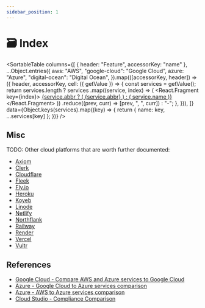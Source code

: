 ```yaml
---
sidebar_position: 1
---
```



# 🗃️ Index

<SortableTable
  columns={[
    { header: "Feature", accessorKey: "name" },
    ...Object.entries({
      aws: "AWS",
      "google-cloud": "Google Cloud",
      azure: "Azure",
      "digital-ocean": "Digital Ocean",
    }).map(([accessorKey, header]) => ({
      header,
      accessorKey,
      cell: ({ getValue }) => {
        const services = getValue();
        return services.length
          ? services
              .map((service, index) => (
                <React.Fragment key={index}>
                  <a
                    href={service.url}
                    target="blank"
                    rel="noreferrer noopener"
                  >
                    {service.abbr ? (
                      <abbr title={service.name}>{service.abbr}</abbr>
                    ) : (
                      service.name
                    )}
                  </a>
                </React.Fragment>
              ))
              .reduce((prev, curr) => [prev, ", ", curr])
          : "-";
      },
    })),
  ]}
  data={Object.keys(services).map((key) => {
    return { name: key, ...services[key] };
  })}
/>

## Misc

TODO: Other cloud platforms that are worth further documented:

- [Axiom](https://axiom.co/)
- [Clerk](https://clerk.com/)
- [Cloudflare](https://www.cloudflare.com)
- [Fleek](https://fleek.co)
- [Fly.io](https://fly.io)
- [Heroku](https://www.heroku.com)
- [Koyeb](https://www.koyeb.com)
- [Linode](https://www.linode.com)
- [Netlify](https://www.netlify.com)
- [Northflank](https://northflank.com)
- [Railway](https://railway.app)
- [Render](https://render.com)
- [Vercel](https://vercel.com)
- [Vultr](https://www.vultr.com)

## References

- [Google Cloud - Compare AWS and Azure services to Google Cloud](https://cloud.google.com/docs/get-started/aws-azure-gcp-service-comparison)
- [Azure - Google Cloud to Azure services comparison](https://learn.microsoft.com/en-us/azure/architecture/gcp-professional/services)
- [Azure - AWS to Azure services comparison](https://learn.microsoft.com/en-us/azure/architecture/aws-professional/services)
- [Cloud Studio - Compliance Comparison](https://cloudstudio.com.au/2022/06/26/compliance-comparison)
